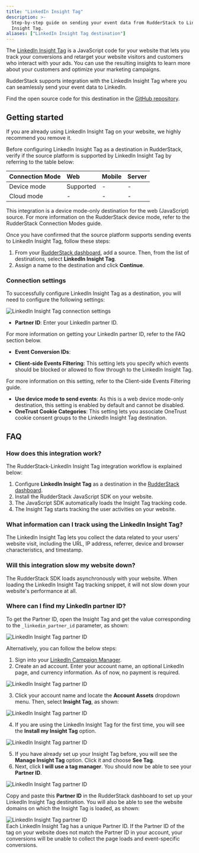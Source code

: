 ```yaml
---
title: "LinkedIn Insight Tag"
description: >-
  Step-by-step guide on sending your event data from RudderStack to LinkedIn
  Insight Tag.
aliases: ["LinkedIn Insight Tag destination"]
---
```


The [LinkedIn Insight Tag](https://business.linkedin.com/marketing-solutions/insight-tag) is a JavaScript code for your website that lets you track your conversions and retarget your website visitors and customers who interact with your ads. You can use the resulting insights to learn more about your customers and optimize your marketing campaigns.

RudderStack supports integration with the LinkedIn Insight Tag where you can seamlessly send your event data to LinkedIn.

<div class="infoBlock">
Find the open source code for this destination in the <a href="https://github.com/rudderlabs/rudder-sdk-js/tree/production/integrations">GitHub repository</a>.
</div>

## Getting started

<div class="warningBlock">
If you are already using LinkedIn Insight Tag on your website, we highly recommend you remove it.
</div>

Before configuring LinkedIn Insight Tag as a destination in RudderStack, verify if the source platform is supported by LinkedIn Insight Tag by referring to the table below:

| Connection Mode | Web | Mobile | Server |
| :--- | :--- | :--- | :--- |
| Device mode | Supported | - | - |
| Cloud mode | -  | - | - |

<div class="warningBlock">
This integration is a device mode-only destination for the web (JavaScript) source. For more information on the RudderStack device mode, refer to the <Link to="/destinations/rudderstack-connection-modes/">RudderStack Connection Modes</Link> guide.
</div>

Once you have confirmed that the source platform supports sending events to LinkedIn Insight Tag, follow these steps:

1. From your [RudderStack dashboard](https://app.rudderstack.com/), add a source. Then, from the list of destinations, select **LinkedIn Insight Tag**.
2. Assign a name to the destination and click **Continue**.

### Connection settings

To successfully configure LinkedIn Insight Tag as a destination, you will need to configure the following settings:

<img src="../../assets/event-stream-destinations/insight-tag-connection-settings.png" alt="LinkedIn Insight Tag connection settings" />

- **Partner ID**: Enter your LinkedIn partner ID.

<div class="infoBlock">
For more information on getting your LinkedIn partner ID, refer to the <Link to="#where-can-i-find-my-linkedin-partner-id">FAQ</Link> section below.
</div>

- **Event Conversion IDs**: 

- **Client-side Events Filtering**: This setting lets you specify which events should be blocked or allowed to flow through to the LinkedIn Insight Tag.

<div class="infoBlock">
For more information on this setting, refer to the <Link to="/sources/sdks/event-filtering/">Client-side Events Filtering</Link> guide.
</div>

- **Use device mode to send events**: As this is a <Link to="https://www.rudderstack.com/docs/destinations/rudderstack-connection-modes/#device-mode">web device mode</Link>-only destination, this setting is enabled by default and cannot be disabled.
- **OneTrust Cookie Categories**: This setting lets you associate <Link to="/sources/sdks/rudderstack-javascript-sdk/consent-managers/onetrust/">OneTrust</Link> cookie consent groups to the LinkedIn Insight Tag destination.

## FAQ

### How does this integration work?

The RudderStack-LinkedIn Insight Tag integration workflow is explained below:

1. Configure **LinkedIn Insight Tag** as a destination in the [RudderStack dashboard](https://www.app.rudderstack.com/).
2. Install the <Link to="/sources/event-streams/sdks/rudderstack-javascript-sdk/quick-start-guide/#step-1-install-javascript-sdk">RudderStack JavaScript SDK</Link> on your website.
3. The JavaScript SDK automatically loads the Insight Tag tracking code.
4. The Insight Tag starts tracking the user activities on your website.

### What information can I track using the LinkedIn Insight Tag?

The LinkedIn Insight Tag lets you collect the data related to your users' website visit, including the URL, IP address, referrer, device and browser characteristics, and timestamp.

### Will this integration slow my website down?

The RudderStack SDK loads asynchronously with your website. When loading the LinkedIn Insight Tag tracking snippet, it will not slow down your website's performance at all.

### Where can I find my LinkedIn partner ID?

To get the Partner ID, open the Insight Tag and get the value corresponding to the  `_linkedin_partner_id` parameter, as shown:

<img src="../../assets/event-stream-destinations/insight-tag-partner-id.png" alt="LinkedIn Insight Tag partner ID" />

Alternatively, you can follow the below steps:

1. Sign into your [LinkedIn Campaign Manager](https://www.linkedin.com/campaignmanager/login).
2. Create an ad account. Enter your account name, an optional LinkedIn page, and currency information. As of now, no payment is required.

<img src="../../assets/event-stream-destinations/insight-tag-partner-id-1.png" alt="LinkedIn Insight Tag partner ID" />

3. Click your account name and locate the **Account Assets** dropdown menu. Then, select **Insight Tag**, as shown:

<img src="../../assets/event-stream-destinations/insight-tag-partner-id-2.png" alt="LinkedIn Insight Tag partner ID" />

4. If you are using the LinkedIn Insight Tag for the first time, you will see the **Install my Insight Tag** option. 

<img src="../../assets/event-stream-destinations/insight-tag-partner-id-3.png" alt="LinkedIn Insight Tag partner ID" />

5. If you have already set up your Insight Tag before, you will see the **Manage Insight Tag** option. Click it and choose **See Tag**.
6. Next, click **I will use a tag manager**. You should now be able to see your **Partner ID**.

<img src="../../assets/event-stream-destinations/insight-tag-partner-id-4.png" alt="LinkedIn Insight Tag partner ID" />

Copy and paste this **Partner ID** in the RudderStack dashboard to set up your LinkedIn Insight Tag destination. You will also be able to see the website domains on which the Insight Tag is loaded, as shown:

<img src="../../assets/event-stream-destinations/insight-tag-partner-id-5.png" alt="LinkedIn Insight Tag partner ID" />

<div class="warningBlock">
Each LinkedIn Insight Tag has a unique Partner ID. If the Partner ID of the tag on your website does not match the Partner ID in your account, your conversions will be unable to collect the page loads and event-specific conversions.
</div>